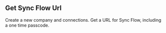 ## Get Sync Flow Url

Create a new company and connections. Get a URL for Sync Flow, including a one time passcode.